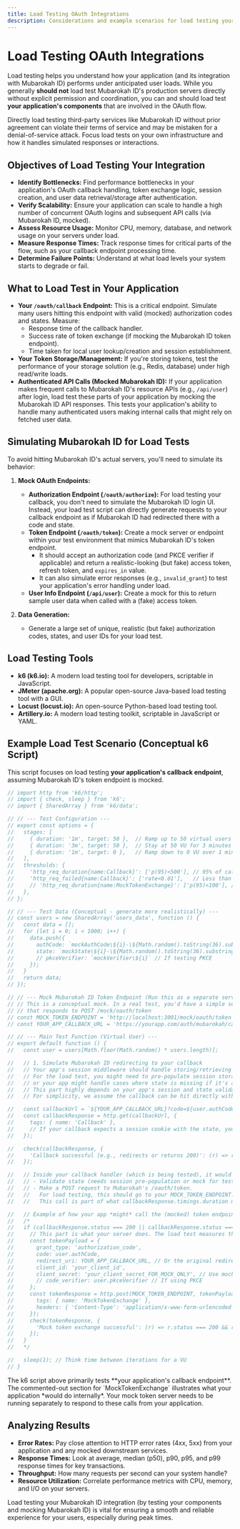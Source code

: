 ```yaml
---
title: Load Testing OAuth Integrations
description: Considerations and example scenarios for load testing your Mubarokah ID OAuth 2.0 client integration.
---
```


# Load Testing OAuth Integrations

Load testing helps you understand how your application (and its integration with Mubarokah ID) performs under anticipated user loads. While you generally **should not** load test Mubarokah ID's production servers directly without explicit permission and coordination, you can and should load test **your application's components** that are involved in the OAuth flow.

<Callout type="warning" title="Do Not Load Test Mubarokah ID Directly">
  Directly load testing third-party services like Mubarokah ID without prior agreement can violate their terms of service and may be mistaken for a denial-of-service attack. Focus load tests on your own infrastructure and how it handles simulated responses or interactions.
</Callout>

## Objectives of Load Testing Your Integration

-   **Identify Bottlenecks:** Find performance bottlenecks in your application's OAuth callback handling, token exchange logic, session creation, and user data retrieval/storage after authentication.
-   **Verify Scalability:** Ensure your application can scale to handle a high number of concurrent OAuth logins and subsequent API calls (via Mubarokah ID, mocked).
-   **Assess Resource Usage:** Monitor CPU, memory, database, and network usage on your servers under load.
-   **Measure Response Times:** Track response times for critical parts of the flow, such as your callback endpoint processing time.
-   **Determine Failure Points:** Understand at what load levels your system starts to degrade or fail.

## What to Load Test in Your Application

-   **Your `/oauth/callback` Endpoint:** This is a critical endpoint. Simulate many users hitting this endpoint with valid (mocked) authorization codes and states. Measure:
    -   Response time of the callback handler.
    -   Success rate of token exchange (if mocking the Mubarokah ID token endpoint).
    -   Time taken for local user lookup/creation and session establishment.
-   **Your Token Storage/Management:** If you're storing tokens, test the performance of your storage solution (e.g., Redis, database) under high read/write loads.
-   **Authenticated API Calls (Mocked Mubarokah ID):** If your application makes frequent calls to Mubarokah ID's resource APIs (e.g., `/api/user`) after login, load test these parts of your application by mocking the Mubarokah ID API responses. This tests your application's ability to handle many authenticated users making internal calls that might rely on fetched user data.

## Simulating Mubarokah ID for Load Tests

To avoid hitting Mubarokah ID's actual servers, you'll need to simulate its behavior:

1.  **Mock OAuth Endpoints:**
    -   **Authorization Endpoint (`/oauth/authorize`):** For load testing your callback, you don't need to simulate the Mubarokah ID login UI. Instead, your load test script can directly generate requests to your callback endpoint as if Mubarokah ID had redirected there with a code and state.
    -   **Token Endpoint (`/oauth/token`):** Create a mock server or endpoint within your test environment that mimics Mubarokah ID's token endpoint.
        -   It should accept an authorization code (and PKCE verifier if applicable) and return a realistic-looking (but fake) access token, refresh token, and `expires_in` value.
        -   It can also simulate error responses (e.g., `invalid_grant`) to test your application's error handling under load.
    -   **User Info Endpoint (`/api/user`):** Create a mock for this to return sample user data when called with a (fake) access token.

2.  **Data Generation:**
    -   Generate a large set of unique, realistic (but fake) authorization codes, states, and user IDs for your load test.

## Load Testing Tools

-   **k6 (k6.io):** A modern load testing tool for developers, scriptable in JavaScript.
-   **JMeter (apache.org):** A popular open-source Java-based load testing tool with a GUI.
-   **Locust (locust.io):** An open-source Python-based load testing tool.
-   **Artillery.io:** A modern load testing toolkit, scriptable in JavaScript or YAML.

## Example Load Test Scenario (Conceptual k6 Script)

This script focuses on load testing **your application's callback endpoint**, assuming Mubarokah ID's token endpoint is mocked.

```javascript
// import http from 'k6/http';
// import { check, sleep } from 'k6';
// import { SharedArray } from 'k6/data';

// // --- Test Configuration ---
// export const options = {
//   stages: [
//     { duration: '1m', target: 50 },  // Ramp up to 50 virtual users over 1 minute
//     { duration: '3m', target: 50 },  // Stay at 50 VU for 3 minutes
//     { duration: '1m', target: 0 },   // Ramp down to 0 VU over 1 minute
//   ],
//   thresholds: {
//     'http_req_duration{name:Callback}': ['p(95)<500'], // 95% of callback requests < 500ms
//     'http_req_failed{name:Callback}': ['rate<0.01'],   // Less than 1% failed callback requests
//     // 'http_req_duration{name:MockTokenExchange}': ['p(95)<100'], // If mocking token exchange
//   },
// };

// // --- Test Data (Conceptual - generate more realistically) ---
// const users = new SharedArray('users_data', function () {
//   const data = [];
//   for (let i = 0; i < 1000; i++) {
//     data.push({
//       authCode: `mockAuthCode\${i}-\${Math.random().toString(36).substring(7)}`,
//       state: `mockState\${i}-\${Math.random().toString(36).substring(7)}`,
//       // pkceVerifier: `mockVerifier\${i}` // If testing PKCE
//     });
//   }
//   return data;
// });

// // --- Mock Mubarokah ID Token Endpoint (Run this as a separate server in your test env) ---
// // This is a conceptual mock. In a real test, you'd have a simple server (e.g., Express.js)
// // that responds to POST /mock/oauth/token
// const MOCK_TOKEN_ENDPOINT = 'http://localhost:3001/mock/oauth/token'; // Your mock server
// const YOUR_APP_CALLBACK_URL = 'https://yourapp.com/auth/mubarokah/callback';

// // --- Main Test Function (Virtual User) ---
// export default function () {
//   const user = users[Math.floor(Math.random() * users.length)];

//   // 1. Simulate Mubarokah ID redirecting to your callback
//   // Your app's session middleware should handle storing/retrieving the state for validation.
//   // For the load test, you might need to pre-populate session storage if your app expects it,
//   // or your app might handle cases where state is missing if it's a direct hit without prior session.
//   // This part highly depends on your app's session and state validation logic.
//   // For simplicity, we assume the callback can be hit directly with code & state.

//   const callbackUrl = `${YOUR_APP_CALLBACK_URL}?code=${user.authCode}&state=${user.state}`;
//   const callbackResponse = http.get(callbackUrl, {
//     tags: { name: 'Callback' },
//     // If your callback expects a session cookie with the state, you'd need to manage cookies.
//   });

//   check(callbackResponse, {
//     'Callback successful (e.g., redirects or returns 200)': (r) => r.status === 200 || r.status === 302,
//   });

//   // Inside your callback handler (which is being tested), it would then:
//   // - Validate state (needs session pre-population or mock for test)
//   // - Make a POST request to Mubarokah's /oauth/token.
//   //   For load testing, this should go to your MOCK_TOKEN_ENDPOINT.
//   //   This call is part of what callbackResponse.timings.duration measures.

//   // Example of how your app *might* call the (mocked) token endpoint:
//   /*
//   if (callbackResponse.status === 200 || callbackResponse.status === 302) { // Assuming callback leads to token exchange
//     // This part is what your server does. The load test measures the whole callback.
//     const tokenPayload = {
//       grant_type: 'authorization_code',
//       code: user.authCode,
//       redirect_uri: YOUR_APP_CALLBACK_URL, // Or the original redirect URI
//       client_id: 'your_client_id',
//       client_secret: 'your_client_secret_FOR_MOCK_ONLY', // Use mock credentials for mock server
//       // code_verifier: user.pkceVerifier // If using PKCE
//     };
//     const tokenResponse = http.post(MOCK_TOKEN_ENDPOINT, tokenPayload, {
//       tags: { name: 'MockTokenExchange' },
//       headers: { 'Content-Type': 'application/x-www-form-urlencoded' },
//     });
//     check(tokenResponse, {
//       'Mock token exchange successful': (r) => r.status === 200 && r.json('access_token') !== '',
//     });
//   }
//   */

//   sleep(1); // Think time between iterations for a VU
// }
```
<Callout type="important" title="Focus of the k6 Script">
The k6 script above primarily tests **your application's callback endpoint**. The commented-out section for `MockTokenExchange` illustrates what your application *would do internally*. Your mock token server needs to be running separately to respond to these calls from your application.
</Callout>

## Analyzing Results

-   **Error Rates:** Pay close attention to HTTP error rates (4xx, 5xx) from your application and any mocked downstream services.
-   **Response Times:** Look at average, median (p50), p90, p95, and p99 response times for key transactions.
-   **Throughput:** How many requests per second can your system handle?
-   **Resource Utilization:** Correlate performance metrics with CPU, memory, and I/O on your servers.

Load testing your Mubarokah ID integration (by testing your components and mocking Mubarokah ID) is vital for ensuring a smooth and reliable experience for your users, especially during peak times.
